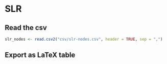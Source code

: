 # SLR

## Read the csv

```r
slr_nodes <- read.csv2("csv/slr-nodes.csv", header = TRUE, sep = ",")
```

## Export as LaTeX table

```r

```

